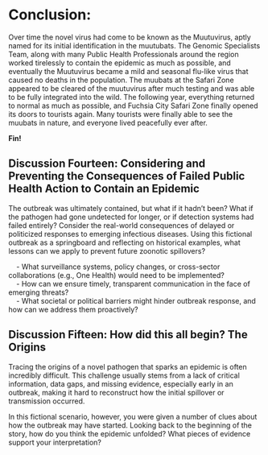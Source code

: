 # Conclusion:

Over time the novel virus had come to be known as the Muutuvirus, aptly named for its initial identification in the muutubats. The Genomic Specialists Team, along with many Public Health Professionals around the region worked tirelessly to contain the epidemic as much as possible, and eventually the Muutuvirus became a mild and seasonal flu-like virus that caused no deaths in the population. The muubats at the Safari Zone appeared to be cleared of the muutuvirus after much testing and was able to be fully integrated into the wild. The following year, everything returned to normal as much as possible, and Fuchsia City Safari Zone finally opened its doors to tourists again. Many tourists were finally able to see the muubats in nature, and everyone lived peacefully ever after. 


**Fin!**

## Discussion Fourteen: Considering and Preventing the Consequences of Failed Public Health Action to Contain an Epidemic

The outbreak was ultimately contained, but what if it hadn’t been? What if the pathogen had gone undetected for longer, or if detection systems had failed entirely? Consider the real-world consequences of delayed or politicized responses to emerging infectious diseases. Using this fictional outbreak as a springboard and reflecting on historical examples, what lessons can we apply to prevent future zoonotic spillovers?  

&nbsp;&nbsp;&nbsp; - What surveillance systems, policy changes, or cross-sector collaborations (e.g., One Health) would need to be implemented?  
&nbsp;&nbsp;&nbsp; - How can we ensure timely, transparent communication in the face of emerging threats?  
&nbsp;&nbsp;&nbsp; - What societal or political barriers might hinder outbreak response, and how can we address them proactively?

## Discussion Fifteen: How did this all begin? The Origins

Tracing the origins of a novel pathogen that sparks an epidemic is often incredibly difficult. This challenge usually stems from a lack of critical information, data gaps, and missing evidence, especially early in an outbreak, making it hard to reconstruct how the initial spillover or transmission occurred.

In this fictional scenario, however, you were given a number of clues about how the outbreak may have started. Looking back to the beginning of the story, how do you think the epidemic unfolded? What pieces of evidence support your interpretation?